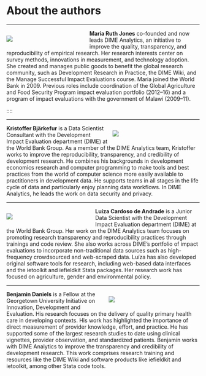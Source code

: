 # About the authors {-}

---

:::: {}

::: {style="width: 41%; padding-right: 10px; float: left;"}

![](img/maria-pic.jpg)

:::

**Maria Ruth Jones** co-founded and now leads DIME Analytics, an initiative to improve the quality, transparency, and reproducibility of empirical research. Her research interests center on survey methods, innovations in measurement, and technology adoption. She created and manages public goods to benefit the global research community, such as Development Research in Practice, the DIME Wiki, and the Manage Successful Impact Evaluations course. Maria joined the World Bank in 2009. Previous roles include coordination of the Global Agriculture and Food Security Program impact evaluation portfolio (2012–16) and a program of impact evaluations with the government of Malawi (2009–11).

:::

::::

---

:::: {}

::: {style="width: 45%; float: right; padding-left: 10px;"}

![](img/kristoffer-pic.jpg)

:::

::: {}
**Kristoffer Bjärkefur** is a Data Scientist Consultant with the Development Impact Evaluation department (DIME) at the World Bank Group. As a member of the DIME Analytics team, Kristoffer works to improve the reproducibility, transparency, and credibility of development research. He combines his backgrounds in development economics research and computer programming to make tools and best practices from the world of computer science more easily available to practitioners in development data. He supports teams in all stages in the life cycle of data and particularly enjoy planning data workflows. In DIME Analytics, he leads the work on data security and privacy.
:::

::::

---

:::: {}

::: {style="width: 44%; padding-right: 10px; float: left;"}
![](img/luiza-pic.jpg)
:::

::: {}
**Luíza Cardoso de Andrade** is a Junior Data Scientist with the Development Impact Evaluation department (DIME) at the World Bank Group. Her work on the DIME Analytics team focuses on promoting research transparency and reproducibility practices through trainings and code review. She also works across DIME's portfolio of impact evaluations to incorporate non-traditional data sources such as high-frequency crowdsourced and web-scraped data. Luíza has also developed original software tools for research, including web-based data interfaces and the ietoolkit and iefieldkit Stata packages. Her research work has focused on agriculture, gender and environmental policy.
:::

::::

---

:::: {}

::: {style="width: 47%; float: right; padding-left: 10px;"}

![](img/ben-pic.jpg)

:::

::: {}
**Benjamin Daniels** is a Fellow at the Georgetown University Initiative on Innovation, Development and Evaluation. His research focuses on the delivery of quality primary health care in developing contexts. His work has highlighted the importance of direct measurement of provider knowledge, effort, and practice. He has supported some of the largest research studies to date using clinical vignettes, provider observation, and standardized patients. Benjamin works with DIME Analytics to improve the transparency and credibility of development research. This work comprises research training and resources like the DIME Wiki and software products like iefieldkit and ietoolkit, among other Stata code tools.
:::

::::
